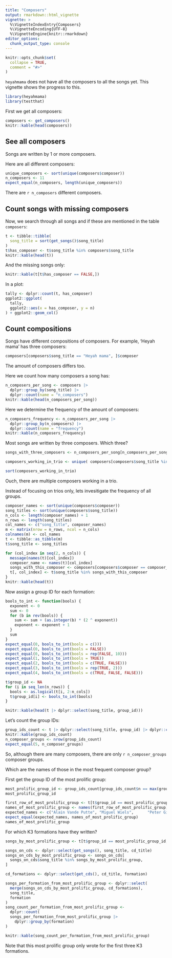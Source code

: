 ```yaml
---
title: "Composers"
output: rmarkdown::html_vignette
vignette: >
  %\VignetteIndexEntry{Composers}
  %\VignetteEncoding{UTF-8}
  %\VignetteEngine{knitr::rmarkdown}
editor_options: 
  chunk_output_type: console
---
```


```r
knitr::opts_chunk$set(
  collapse = TRUE,
  comment = "#>"
)
```

`heyahmama` does not have all the composers to all the songs yet.
This vignette shows the progress to this.

```r
library(heyahmama)
library(testthat)
```

First we get all composers:

```r
composers <- get_composers()
knitr::kable(head(composers))
```

## See all composers

Songs are written by 1 or more composers.

Here are all different composers:

```r
unique_composers <- sort(unique(composers$composer))
n_composers <- 11
expect_equal(n_composers, length(unique_composers))
```

There are `r n_composers` different composers.

## Count songs with missing composers

Now, we search through all songs
and if these are mentioned in the
table `composers`:

```r
t <- tibble::tibble(
  song_title = sort(get_songs()$song_title)
)
t$has_composer <- t$song_title %in% composers$song_title
knitr::kable(head(t))
```

And the missing songs only:

```r
knitr::kable(t[t$has_composer == FALSE,])
```

In a plot:

```r
tally <- dplyr::count(t, has_composer)
ggplot2::ggplot(
  tally,
  ggplot2::aes(x = has_composer, y = n)
) + ggplot2::geom_col()
```

## Count compositions

Songs have different compositions of composers.
For example, 'Heyah mama' has three composers:

```r
composers[composers$song_title == "Heyah mama", ]$composer
```

The amount of composers differs too.

Here we count how many composers a song has:

```r
n_composers_per_song <- composers |> 
  dplyr::group_by(song_title) |>
  dplyr::count(name = "n_composers")
knitr::kable(head(n_composers_per_song))
```

Here we determine the frequency of the amount of composers:

```r
n_composers_frequency <- n_composers_per_song |>
  dplyr::group_by(n_composers) |>
  dplyr::count(name = "frequency")
knitr::kable(n_composers_frequency)
```

Most songs are written by three composers.
Which three?

```r
songs_with_three_composers <- n_composers_per_song[n_composers_per_song$n_composers == 3, ]$song_title

composers_working_in_trio <- unique( composers[composers$song_title %in% songs_with_three_composers, ]$composer)

sort(composers_working_in_trio)
```

Ouch, there are multiple composers working in a trio.

Instead of focusing on trios only, lets invesitigate
the frequency of all groups.

```r
composer_names <- sort(unique(composers$composer))
song_titles <- sort(unique(composers$song_title))
n_cols <- length(composer_names) + 1
n_rows <- length(song_titles)
col_names <- c("song_title", composer_names)
m <- matrix(nrow = n_rows, ncol = n_cols)
colnames(m) <- col_names
t <- tibble::as_tibble(m)
t$song_title <- song_titles

for (col_index in seq(2, n_cols)) {
  message(names(t)[col_index])
  composer_name <- names(t)[col_index]
  songs_with_this_composer <- composers[composers$composer == composer_name, ]$song_title
  t[, col_index] <- t$song_title %in% songs_with_this_composer
}
knitr::kable(head(t))
```

Now assign a group ID for each formation:

```r
bools_to_int <- function(bools) {
  exponent <- 0
  sum <- 0
  for (b in rev(bools)) {
    sum <- sum + (as.integer(b) * (2 ^ exponent))
    exponent <- exponent + 1
  }
  sum
}
expect_equal(0, bools_to_int(bools = c()))
expect_equal(0, bools_to_int(bools = FALSE))
expect_equal(0, bools_to_int(bools = rep(FALSE, 10)))
expect_equal(1, bools_to_int(bools = TRUE))
expect_equal(2, bools_to_int(bools = c(TRUE, FALSE)))
expect_equal(3, bools_to_int(bools = rep(TRUE, 2)))
expect_equal(4, bools_to_int(bools = c(TRUE, FALSE, FALSE)))

t$group_id <- NA
for (i in seq_len(n_rows)) {
  bools <- as.logical(t[i, 2:n_cols])
  t$group_id[i] <- bools_to_int(bools)
}

knitr::kable(head(t |> dplyr::select(song_title, group_id)))
```

Let's count the group IDs:

```r
group_ids_count <- t |> dplyr::select(song_title, group_id) |> dplyr::count(group_id)
knitr::kable(group_ids_count)
n_composer_groups <- nrow(group_ids_count)
expect_equal(5, n_composer_groups) 
```

So, although there are many composers,
there are only `r n_composer_groups` composer
groups.

Which are the names of those in the most
frequent composer group?

First get the group ID of the most prolific group:

```r
most_prolific_group_id <- group_ids_count[group_ids_count$n == max(group_ids_count$n), ]$group_id
most_prolific_group_id
```

```r
first_row_of_most_prolific_group <- t[t$group_id == most_prolific_group_id, ][1, ]
names_of_most_prolific_group <- names(first_row_of_most_prolific_group)[as.logical(first_row_of_most_prolific_group[1, ] == TRUE)]
expected_names <- c("Alain Vande Putte", "Miguel Wiels",      "Peter Gillis")
expect_equal(expected_names, names_of_most_prolific_group)
names_of_most_prolific_group
```

For which K3 formations have they written?

```r
songs_by_most_prolific_group <- t[t$group_id == most_prolific_group_id, ]$song_title

songs_on_cds <- dplyr::select(get_songs(), song_title, cd_title)
songs_on_cds_by_most_prolific_group <- songs_on_cds[
  songs_on_cds$song_title %in% songs_by_most_prolific_group,
]

cd_formations <- dplyr::select(get_cds(), cd_title, formation)

songs_per_formation_from_most_prolific_group <- dplyr::select(
  merge(songs_on_cds_by_most_prolific_group, cd_formations),
  song_title,
  formation
)
song_count_per_formation_from_most_prolific_group <-
  dplyr::count(
  songs_per_formation_from_most_prolific_group |> 
    dplyr::group_by(formation)
)

knitr::kable(song_count_per_formation_from_most_prolific_group)
```

Note that this most prolific group only wrote for the
first three K3 formations.
